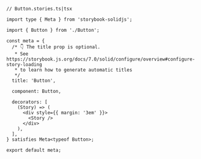 ```tsx
// Button.stories.ts|tsx

import type { Meta } from 'storybook-solidjs';

import { Button } from './Button';

const meta = {
  /* 👇 The title prop is optional.
   * See https://storybook.js.org/docs/7.0/solid/configure/overview#configure-story-loading
   * to learn how to generate automatic titles
   */
  title: 'Button',

  component: Button,

  decorators: [
    (Story) => (
      <div style={{ margin: '3em' }}>
        <Story />
      </div>
    ),
  ],
} satisfies Meta<typeof Button>;

export default meta;
```
